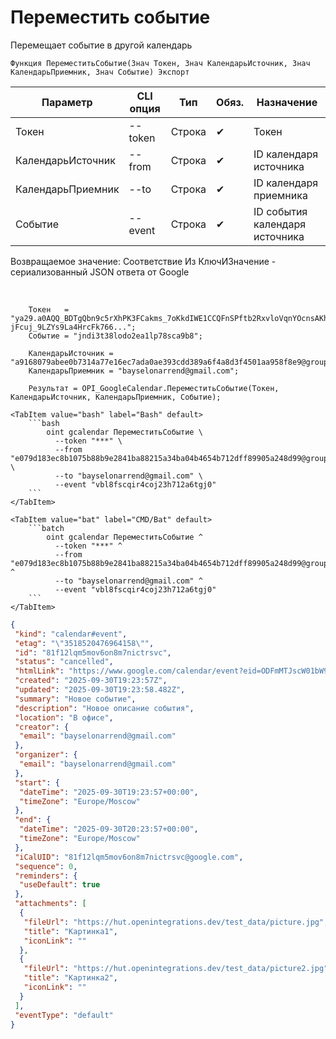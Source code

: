 ﻿---
sidebar_position: 5
description: Переместить событие и другие функции для работы с Google Calendar в Открытом пакете интеграций - бесплатной open-source библиотеке интеграций для 1С:Предприятие 8, OneScript и CLI
keywords: [1C, 1С, 1С:Предприятие, 1С:Предприятие 8.3, API, Интеграция, Сервисы, Обмен, OneScript, CLI, Google Calendar]
---


# Переместить событие
 Перемещает событие в другой календарь



`Функция ПереместитьСобытие(Знач Токен, Знач КалендарьИсточник, Знач КалендарьПриемник, Знач Событие) Экспорт`

  | Параметр | CLI опция | Тип | Обяз. | Назначение |
  |-|-|-|-|-|
  | Токен | --token | Строка | &#x2714; | Токен |
  | КалендарьИсточник | --from | Строка | &#x2714; | ID календаря источника |
  | КалендарьПриемник | --to | Строка | &#x2714; | ID календаря приемника |
  | Событие | --event | Строка | &#x2714; | ID события календаря источника |

  
  Возвращаемое значение:   Соответствие Из КлючИЗначение - сериализованный JSON ответа от Google

<br/>



```bsl title="Пример использования для 1С:Предприятие/OneScript"
    Токен   = "ya29.a0AQQ_BDTgQbn9c5rXhPK3FCakms_7oKkdIWE1CCQFnSPftb2RxvloVqnYOcnsAKhXrD0Gq8Tz2Kgn5IBXG5E25uksZfvvTtXob-jFcuj_9LZYs9La4HrcFk766...";
    Событие = "jndi3t38lodo2ea1lp78sca9b8";

    КалендарьИсточник = "a9168079abee0b7314a77e16ec7ada0ae393cdd389a6f4a8d3f4501aa958f8e9@group.calendar.google.com";
    КалендарьПриемник = "bayselonarrend@gmail.com";

    Результат = OPI_GoogleCalendar.ПереместитьСобытие(Токен, КалендарьИсточник, КалендарьПриемник, Событие);
```
    

 <Tabs>
  
    <TabItem value="bash" label="Bash" default>
        ```bash
            oint gcalendar ПереместитьСобытие \
              --token "***" \
              --from "e079d183ec8b1075b88b9e2841ba88215a34ba04b4654b712dff89905a248d99@group.calendar.google.com" \
              --to "bayselonarrend@gmail.com" \
              --event "vbl8fscqir4coj23h712a6tgj0"
        ```
    </TabItem>
  
    <TabItem value="bat" label="CMD/Bat" default>
        ```batch
            oint gcalendar ПереместитьСобытие ^
              --token "***" ^
              --from "e079d183ec8b1075b88b9e2841ba88215a34ba04b4654b712dff89905a248d99@group.calendar.google.com" ^
              --to "bayselonarrend@gmail.com" ^
              --event "vbl8fscqir4coj23h712a6tgj0"
        ```
    </TabItem>
</Tabs>


```json title="Результат"
{
 "kind": "calendar#event",
 "etag": "\"3518520476964158\"",
 "id": "81f12lqm5mov6on8m7nictrsvc",
 "status": "cancelled",
 "htmlLink": "https://www.google.com/calendar/event?eid=ODFmMTJscW01bW92Nm9uOG03bmljdHJzdmMgZGE3NGMyOTE2Y2Q3YzU3YzBjYTJmMjNmYjQxMjAyNDNiOTM1OWU5ZDc3NjYwNGY2YmNmMjMyNjU2ZjhkMDdiYkBn",
 "created": "2025-09-30T19:23:57Z",
 "updated": "2025-09-30T19:23:58.482Z",
 "summary": "Новое событие",
 "description": "Новое описание события",
 "location": "В офисе",
 "creator": {
  "email": "bayselonarrend@gmail.com"
 },
 "organizer": {
  "email": "bayselonarrend@gmail.com"
 },
 "start": {
  "dateTime": "2025-09-30T19:23:57+00:00",
  "timeZone": "Europe/Moscow"
 },
 "end": {
  "dateTime": "2025-09-30T20:23:57+00:00",
  "timeZone": "Europe/Moscow"
 },
 "iCalUID": "81f12lqm5mov6on8m7nictrsvc@google.com",
 "sequence": 0,
 "reminders": {
  "useDefault": true
 },
 "attachments": [
  {
   "fileUrl": "https://hut.openintegrations.dev/test_data/picture.jpg",
   "title": "Картинка1",
   "iconLink": ""
  },
  {
   "fileUrl": "https://hut.openintegrations.dev/test_data/picture2.jpg",
   "title": "Картинка2",
   "iconLink": ""
  }
 ],
 "eventType": "default"
}
```
